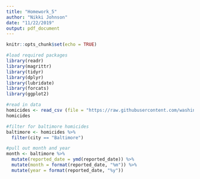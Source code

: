 ```yaml
---
title: "Homework_5"
author: "Nikki Johnson"
date: "11/22/2019"
output: pdf_document
---
```


```r
knitr::opts_chunk$set(echo = TRUE)
```

```r
#load required packages
library(readr)
library(magrittr)
library(tidyr)
library(dplyr)
library(lubridate)
library(forcats)
library(ggplot2)

#read in data
homicides <- read_csv (file = "https://raw.githubusercontent.com/washingtonpost/data-homicides/master/homicide-data.csv")
homicides

#filter for baltimore homicides
baltimore <- homicides %>%
  filter(city == "Baltimore")

#pull out month and year
month <- baltimore %>%
  mutate(reported_date = ymd(reported_date)) %>%
  mutate(month = format(reported_date, "%m")) %>%
  mutate(year = format(reported_date, "%y"))
```
